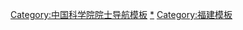 {{Navbox
|name = 福建籍科学院院士
|title = [[福建|福建籍]][[中国科学院院士]]
| listclass = hlist
|state = {{{state<includeonly>|collapsed</includeonly>}}}

|group1 = 数学物理学部
|list1 = 
* [[张钰哲]]（闽侯，1955）
* [[张文裕]]（惠安，1957）
* [[陈景润]]（福州，1980）
* [[谢希德]]（泉州，1980）
* [[林同骥]]（福州，1980）
* [[沈元 (空气动力学家)|沈　元]]（福州，1980）
* [[陈彪|陈　彪]]（福州，1980）
* [[王绶琯]]（福州，1980）
* [[陈建生]]（福州，1991）
* [[林群|林　群]]（连江，1993）
* [[王乃彦]]（福州，1993）
* [[周恒 (院士)|周　恒]]（浦城，1993）
* [[刘应明]]（福州，1995）
* [[蔡诗东]]（东山，1995）
* [[欧阳钟灿]]（泉州，1997）
* [[郭柏灵]]（龙岩，2001）
* [[陈木法]]（惠安，2003）
* [[詹文龙]]（厦门，2005）
* [[陈和生]]（福州，2005）
* [[俞昌旋]]（福清，2007）
* [[李儒新]]（建瓯，2017）

|group2 = 化学部
|list2 = 
* [[卢嘉锡]]（厦门，1955）
* [[傅鹰]]（闽侯，1955）
* [[虞宏正]]（闽侯，1955）
* [[庄长恭]]（泉州，1955）
* [[蔡镏生]]（泉州，1957）
* [[田昭武]]（福州，1980）
* [[黄维垣]]（莆田，1980）
* [[蔡启瑞]]（同安，1980）
* [[陈茹玉]]（闽候，1980）
* [[卢佩章]]（永定，1980）
* [[张乾二|张-{乾}-二]]（惠安，1991）
* [[陈俊武]]（长乐，1991）
* [[梁敬魁]]（福州，1993）
* [[林尚安]]（永定，1993）
* [[卓仁禧]]（厦门，1997）
* [[侯虞钧]]（福州，1997）
* [[吴新涛]]（石狮，1999）
* [[林国强 (1943年)|林国强]]（福清，2001）
* [[江龙]]（建瓯，2001）
* [[侯建国]]（福清，2003）
* [[洪茂椿]]（莆田，2003）
* [[陈懿]]（福州，2005）
* [[田中群]]（厦门，2005）
* [[姚建年]]（晋江，2005）
* [[张俐娜]]（光泽，2011）
* [[谢素原]]（上杭，2021）

|group3 = 生命科学和医学学部
|list3 = 
* [[林巧稚]]（厦门，1955）
* [[王应睐]]（金门，1955）
* [[鄧叔群]]（福州，1955）
* [[刘崇乐]]（福州，1955）
* [[刘思职]]（仙游，1957）
* [[王善源]]（福州，1957）
* [[唐仲璋]]（福州，1980）
* [[曾呈奎]]（厦门，1980）
* [[郑作新]]（福州，1980）
* [[黄祯祥]]（厦门，1980）
* [[王世真]]（福州，1980）
* [[陈宜瑜]]（仙游，1991）
* [[吴孟超]]（闽清，1991）
* [[陈可冀]]（福州，1991）
* [[唐崇惕]]（福州，1991）
* [[施教耐]]（晋江，1991）
* [[谢联辉]]（龙岩，1991）
* [[庄巧生]]（闽侯，1991）
* [[陈霖 (心理学家)|陈霖]]（福州，2003）
* [[林其谁]]（莆田，2003）
* [[谢华安]]（龙岩，2007）
* [[林圣彩]]（尤溪，2021）

|group4 = 地学部
|list4 = 
* [[傅承义]]（闽侯，1957）
* [[高由禧]]（福清，1980）
* [[卢衍豪]]（永定，1980）
* [[曾融生]]（平潭，1980）
* [[黄荣辉 (气象学家)|黄荣辉]]（泉港，1991）
* [[林学钰]]（福州，1997）
* [[黄建平 (1962年)|黄建平]]（漳平，2021）

|group5 = 信息技术科学部
|list5 = 
* [[高庆狮]]（廈門，1980）
* [[王启明 (光电子学家)|王启明]]（晋江，1991）
* [[阙端麟]]（福州，1991）
* [[张钹]]（福清，1995）
* [[林惠民]]（福州，1999）
* [[陈桂林]]（南安，2001）
* [[郑有炓]]（大田，2003）
* [[郭光灿]]（惠安，2003）
* [[龚旗煌]]（莆田，2013）
* [[黄如]]（南安，2015）

|group6 = 技术科学部
|list6 = 
* [[侯德榜]]（闽侯，1955）
* [[严恺]]（闽侯，1955）
* [[叶渚沛]]（厦门，1955）
* [[梁守槃]]（福州，1980）
* [[林兰英]]（莆田，1980）
* [[郭可信]]（福州，1980）
* [[蔡其巩]]（泉州，1980）
* [[陈宗基]]（安溪，1980）
* [[闵桂荣]]（莆田，1991）
* [[林秉南]]（莆田，1991）
* [[卢肇钧]]（福州，1991）
* [[吴硕贤]]（泉州，2005）
* [[胡海岩]]（闽侯，2007）

|group7 = 外籍院士
|list7 = 
* [[林家翘]]（福州，1994）
* [[林同炎]]（福州，1996）
* [[萨支唐]]（闽侯，2000）
* [[蔡南海]]（泉州，2006）

|below = 
}}<noinclude>
[[Category:中国科学院院士导航模板]]
[[Category:福建人|*]]
[[Category:福建模板]]
</noinclude>